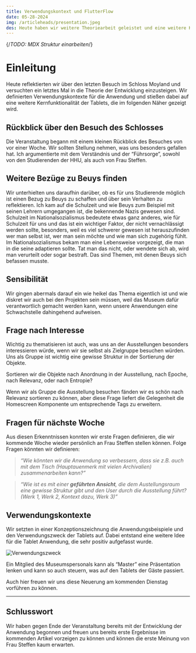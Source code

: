 ```yaml
---
title: Verwendungskontext und FlutterFlow
date: 05-28-2024
img: /articleheads/presentation.jpeg
des: Heute haben wir weitere Theoriearbeit geleistet und eine weitere Komponente konzeptionell in unsere Arbeit. 
---
```


{/*TODO: MDX Struktur einarbeiten*/}
# Einleitung

Heute reflektierten wir über den letzten Besuch im Schloss Moyland und versuchten ein letztes Mal in die Theorie der Entwicklung einzusteigen. Wir definierten Verwendungskontexte für die Anwendung und stießen dabei auf eine weitere Kernfunktionalität der Tablets, die im folgenden Näher gezeigt wird.

## Rückblick über den Besuch des Schlosses

Die Veranstaltung begann mit einem kleinen Rückblick des Besuches von vor einer Woche. Wir sollten Stellung nehmen, was uns besonders gefallen hat. Ich argumentierte mit dem Verständnis und der “Führsorge”, sowohl von den Studierenden der HHU, als auch von Frau Steffen. 

## Weitere Bezüge zu Beuys finden

Wir unterhielten uns daraufhin darüber, ob es für uns Studierende möglich ist einen Bezug zu Beuys zu schaffen und über sein Verhalten zu reflektieren. Ich kam auf die Schulzeit und wie Beuys zum Beispiel mit seinen Lehrern umgegangen ist, die bekennende Nazis gewesen sind. Schulzeit im Nationalsozialismus bedeutete etwas ganz anderes, wie für Schulzeit für uns und das ist ein wichtiger Faktor, der nicht vernachlässigt werden sollte, besonders, weil es viel schwerer gewesen ist herauszufinden wer man selbst ist, wer man sein möchte und wie man sich zugehörig fühlt. Im Nationalsozialismus bekam man eine Lebensweise vorgezeigt, die man in die seine adaptieren sollte. Tat man das nicht, oder wendete sich ab, wird man verurteilt oder sogar bestraft. Das sind Themen, mit denen Beuys sich befassen musste.

## Sensibilität

Wir gingen abermals darauf ein wie heikel das Thema eigentlich ist und wie diskret wir auch bei den Projekten sein müssen, weil das Museum dafür verantwortlich gemacht werden kann, wenn unsere Anwendungen eine Schwachstelle dahingehend aufweisen.

## Frage nach Interesse

Wichtig zu thematisieren ist auch, was uns an der Ausstellungen besonders interessieren würde, wenn wir sie selbst als Zielgruppe besuchen würden. Uns als Gruppe ist wichtig eine gewisse Struktur in der Sortierung der Objekte. 

Sortieren wir die Objekte nach Anordnung in der Ausstellung, nach Epoche, nach Relevanz, oder nach Entropie?

Wenn wir als Gruppe die Ausstellung besuchen fänden wir es schön nach Relevanz sortieren zu können, aber diese Frage liefert die Gelegenheit die Homescreen Komponente um entsprechende Tags zu erweitern. 

## Fragen für nächste Woche

Aus diesen Erkenntnissen konnten wir erste Fragen definieren, die wir kommende Woche wieder persönlich an Frau Steffen stellen können. Folge Fragen könnten wir definieren:

> *“Wie könnten wir die Anwendung so verbessern, dass sie z.B. auch mit dem Tisch (Hauptauenmerk mit vielen Archivalien) zusammenarbeiten kann?”*
> 

> *“Wie ist es mit einer **geführten Ansicht**, die dem Austellungsraum eine gewisse Struktur gibt und den User durch die Ausstellung führt? (Werk 1, Werk 2, Kontext dazu, Werk 3)”*
> 

## Verwendungskontexte

Wir setzten in einer Konzeptionszeichnung die Anwendungsbeispiele und den Verwendungszweck der Tablets auf. Dabei entstand eine weitere Idee für die Tablet Anwendung, die sehr positiv aufgefasst wurde. 

![Verwendungszweck](/articlecontents/wb-28-05-24/image.png)

Ein Mitglied des Museumspersonals kann als “Master” eine Präsentation lenken und kann so auch steuern, was auf den Tablets der Gäste passiert.

Auch hier freuen wir uns diese Neuerung am kommenden Dienstag vorführen zu können.

---

## Schlusswort

Wir haben gegen Ende der Veranstaltung bereits mit der Entwicklung der Anwendung begonnen und freuen uns bereits erste Ergebnisse im kommenden Artikel vorzeigen zu können und können die erste Meinung von Frau Steffen kaum erwarten.